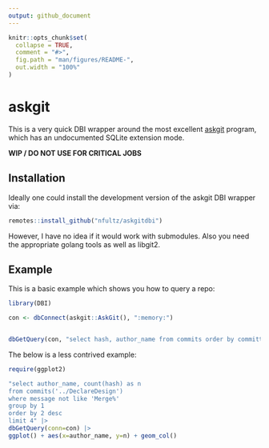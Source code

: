 ```yaml
---
output: github_document
---
```


<!-- README.md is generated from README.Rmd. Please edit that file -->

```r
knitr::opts_chunk$set(
  collapse = TRUE,
  comment = "#>",
  fig.path = "man/figures/README-",
  out.width = "100%"
)
```

# askgit

<!-- badges: start -->
<!-- badges: end -->

This is a very quick DBI wrapper around the most excellent [askgit](https://github.com/askgitdev/askgit)
program, which has an undocumented SQLite extension mode.

**WIP / DO NOT USE FOR CRITICAL JOBS**


## Installation

Ideally one could install the development version of the askgit DBI wrapper via:

``` r
remotes::install_github("nfultz/askgitdbi")
```

However, I have no idea if it would work with submodules. Also you need the
appropriate golang tools as well as libgit2.


## Example

This is a basic example which shows you how to query a repo:

```r
library(DBI)

con <- dbConnect(askgit::AskGit(), ":memory:")


dbGetQuery(con, "select hash, author_name from commits order by committer_when desc limit 3")

```

The below is a less contrived example:


```r
require(ggplot2)

"select author_name, count(hash) as n 
from commits('../DeclareDesign') 
where message not like 'Merge%' 
group by 1 
order by 2 desc 
limit 4" |>
dbGetQuery(conn=con) |>
ggplot() + aes(x=author_name, y=n) + geom_col()

```



